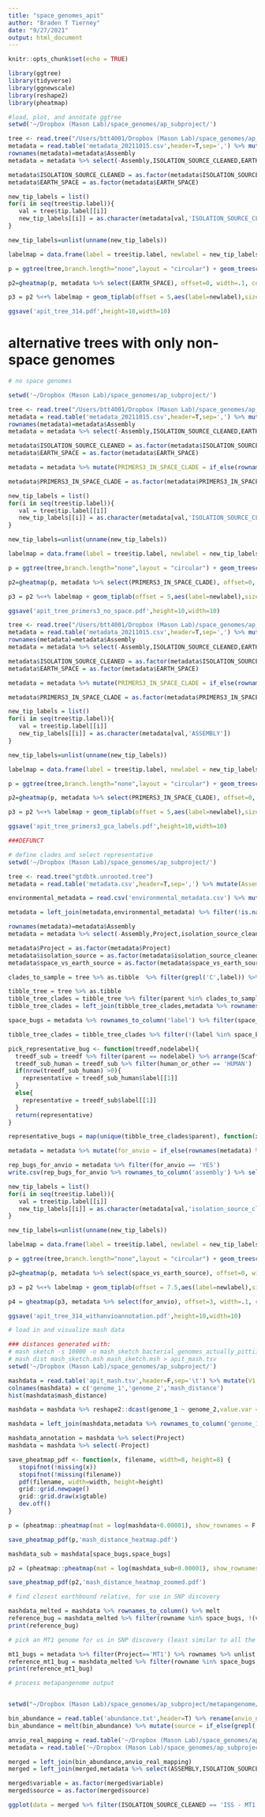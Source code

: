 ```yaml
---
title: "space_genomes_apit"
author: "Braden T Tierney"
date: "9/27/2021"
output: html_document
---
```


```r
knitr::opts_chunk$set(echo = TRUE)
```

```r
library(ggtree)
library(tidyverse)
library(ggnewscale)
library(reshape2)
library(pheatmap)
```

```r
#load, plot, and annotate ggtree 
setwd('~/Dropbox (Mason Lab)/space_genomes/ap_subproject/')

tree <- read.tree("/Users/btt4001/Dropbox (Mason Lab)/space_genomes/ap_subproject/gtdbtk_trees/gtdbk_infer_names/gtdbtk.unrooted.tree")
metadata = read.table('metadata_20211015.csv',header=T,sep=',') %>% mutate(Assembly = strsplit(ASSEMBLY,'\\.') %>% map_chr(1))
rownames(metadata)=metadata$Assembly
metadata = metadata %>% select(-Assembly,ISOLATION_SOURCE_CLEANED,EARTH_SPACE)

metadata$ISOLATION_SOURCE_CLEANED = as.factor(metadata$ISOLATION_SOURCE_CLEANED)
metadata$EARTH_SPACE = as.factor(metadata$EARTH_SPACE)

new_tip_labels = list()
for(i in seq(tree$tip.label)){
   val = tree$tip.label[[i]]
   new_tip_labels[[i]] = as.character(metadata[val,'ISOLATION_SOURCE_CLEANED'])
}

new_tip_labels=unlist(unname(new_tip_labels))

labelmap = data.frame(label = tree$tip.label, newlabel = new_tip_labels)

p = ggtree(tree,branch.length="none",layout = "circular") + geom_treescale() 

p2=gheatmap(p, metadata %>% select(EARTH_SPACE), offset=0, width=.1, colnames=FALSE, legend_title="Isolation Source")+ scale_fill_viridis_d(option="D", name="Isolation Source")  

p3 = p2 %<+% labelmap + geom_tiplab(offset = 5,aes(label=newlabel),size = 2, parse = F)

ggsave('apit_tree_314.pdf',height=10,width=10)
```


# alternative trees with only non-space genomes

```r

# no space genomes 

setwd('~/Dropbox (Mason Lab)/space_genomes/ap_subproject/')

tree <- read.tree("/Users/btt4001/Dropbox (Mason Lab)/space_genomes/ap_subproject/gtdbtk_trees/gtdbk_infer_non_space_genomes/gtdbtk.unrooted.tree")
metadata = read.table('metadata_20211015.csv',header=T,sep=',') %>% mutate(Assembly = strsplit(ASSEMBLY,'\\.') %>% map_chr(1))
rownames(metadata)=metadata$Assembly
metadata = metadata %>% select(-Assembly,ISOLATION_SOURCE_CLEANED,EARTH_SPACE)

metadata$ISOLATION_SOURCE_CLEANED = as.factor(metadata$ISOLATION_SOURCE_CLEANED)
metadata$EARTH_SPACE = as.factor(metadata$EARTH_SPACE)

metadata = metadata %>% mutate(PRIMERS3_IN_SPACE_CLADE = if_else(rownames(metadata) == 'GCA_002143515',1,if_else(rownames(metadata) == 'GCA_002136755',1,0)))

metadata$PRIMERS3_IN_SPACE_CLADE = as.factor(metadata$PRIMERS3_IN_SPACE_CLADE)

new_tip_labels = list()
for(i in seq(tree$tip.label)){
   val = tree$tip.label[[i]]
   new_tip_labels[[i]] = as.character(metadata[val,'ISOLATION_SOURCE_CLEANED'])
}

new_tip_labels=unlist(unname(new_tip_labels))

labelmap = data.frame(label = tree$tip.label, newlabel = new_tip_labels)

p = ggtree(tree,branch.length="none",layout = "circular") + geom_treescale() 

p2=gheatmap(p, metadata %>% select(PRIMERS3_IN_SPACE_CLADE), offset=0, width=.1, colnames=FALSE, legend_title="Isolation Source")+ scale_fill_viridis_d(option="D", name="PRIMER3 GENOME OF INTEREST")  

p3 = p2 %<+% labelmap + geom_tiplab(offset = 5,aes(label=newlabel),size = 2, parse = F)

ggsave('apit_tree_primers3_no_space.pdf',height=10,width=10)

tree <- read.tree("/Users/btt4001/Dropbox (Mason Lab)/space_genomes/ap_subproject/gtdbtk_trees/gtdbk_infer_non_space_genomes/gtdbtk.unrooted.tree")
metadata = read.table('metadata_20211015.csv',header=T,sep=',') %>% mutate(Assembly = strsplit(ASSEMBLY,'\\.') %>% map_chr(1))
rownames(metadata)=metadata$Assembly
metadata = metadata %>% select(-Assembly,ISOLATION_SOURCE_CLEANED,EARTH_SPACE)

metadata$ISOLATION_SOURCE_CLEANED = as.factor(metadata$ISOLATION_SOURCE_CLEANED)
metadata$EARTH_SPACE = as.factor(metadata$EARTH_SPACE)

metadata = metadata %>% mutate(PRIMERS3_IN_SPACE_CLADE = if_else(rownames(metadata) == 'GCA_002143515',1,if_else(rownames(metadata) == 'GCA_002136755',1,0)))

metadata$PRIMERS3_IN_SPACE_CLADE = as.factor(metadata$PRIMERS3_IN_SPACE_CLADE)

new_tip_labels = list()
for(i in seq(tree$tip.label)){
   val = tree$tip.label[[i]]
   new_tip_labels[[i]] = as.character(metadata[val,'ASSEMBLY'])
}

new_tip_labels=unlist(unname(new_tip_labels))

labelmap = data.frame(label = tree$tip.label, newlabel = new_tip_labels)

p = ggtree(tree,branch.length="none",layout = "circular") + geom_treescale() 

p2=gheatmap(p, metadata %>% select(PRIMERS3_IN_SPACE_CLADE), offset=0, width=.1, colnames=FALSE, legend_title="Isolation Source")+ scale_fill_viridis_d(option="D", name="PRIMER3 GENOME OF INTEREST")  

p3 = p2 %<+% labelmap + geom_tiplab(offset = 5,aes(label=newlabel),size = 2, parse = F)

ggsave('apit_tree_primers3_gca_labels.pdf',height=10,width=10)

```

```r

###DEFUNCT 

# define clades and select representative 
setwd('~/Dropbox (Mason Lab)/space_genomes/ap_subproject/')

tree <- read.tree("gtdbtk.unrooted.tree")
metadata = read.table('metadata.csv',header=T,sep=',') %>% mutate(Assembly = strsplit(Assembly,'\\.') %>% map_chr(1))

environmental_metadata = read.csv('environmental_metadata.csv') %>% mutate(Assembly = strsplit(Assembly,'\\.') %>% map_chr(1))

metadata = left_join(metadata,environmental_metadata) %>% filter(!is.na(isolation_source_cleaned))

rownames(metadata)=metadata$Assembly
metadata = metadata %>% select(-Assembly,Project,isolation_source_cleaned,space_vs_earth_source) %>% mutate(Project = if_else(Project=='','NON-ISS',Project))

metadata$Project = as.factor(metadata$Project)
metadata$isolation_source = as.factor(metadata$isolation_source_cleaned)
metadata$space_vs_earth_source = as.factor(metadata$space_vs_earth_source)

clades_to_sample = tree %>% as.tibble  %>% filter(grepl('C',label)) %>% select(parent) %>% table %>% data.frame %>%filter(Freq > 2) %>% select(-Freq) %>% unlist %>% unname

tibble_tree = tree %>% as.tibble 
tibble_tree_clades = tibble_tree %>% filter(parent %in% clades_to_sample) 
tibble_tree_clades = left_join(tibble_tree_clades,metadata %>% rownames_to_column('label'))

space_bugs = metadata %>% rownames_to_column('label') %>% filter(space_vs_earth_source == 'ISS') %>% select(label) %>% unlist %>% unname

tibble_tree_clades = tibble_tree_clades %>% filter(!(label %in% space_bugs))

pick_representative_bug <- function(treedf,nodelabel){
  treedf_sub = treedf %>% filter(parent == nodelabel) %>% arrange(Scaffolds)
  treedf_sub_human = treedf_sub %>% filter(human_or_other == 'HUMAN')
  if(nrow(treedf_sub_human) >0){
    representative = treedf_sub_human$label[[1]]
  }
  else{
    representative = treedf_sub$label[[1]]
  }
  return(representative)
}

representative_bugs = map(unique(tibble_tree_clades$parent), function(x) pick_representative_bug(tibble_tree_clades,x)) %>% unlist %>% unname

metadata = metadata %>% mutate(for_anvio = if_else(rownames(metadata) %in% c(representative_bugs, space_bugs),'YES','NO'))

rep_bugs_for_anvio = metadata %>% filter(for_anvio == 'YES')
write.csv(rep_bugs_for_anvio %>% rownames_to_column('assembly') %>% select(assembly,space_vs_earth_source),'representative_and_space_bugs_for_anvio.csv')

new_tip_labels = list()
for(i in seq(tree$tip.label)){
   val = tree$tip.label[[i]]
   new_tip_labels[[i]] = as.character(metadata[val,'isolation_source_cleaned'])
}

new_tip_labels=unlist(unname(new_tip_labels))

labelmap = data.frame(label = tree$tip.label, newlabel = new_tip_labels)

p = ggtree(tree,branch.length="none",layout = "circular") + geom_treescale() 

p2=gheatmap(p, metadata %>% select(space_vs_earth_source), offset=0, width=.1, colnames=FALSE, legend_title="Isolation Source")+ scale_fill_viridis_d(option="D", name="Isolation Source")  

p3 = p2 %<+% labelmap + geom_tiplab(offset = 7.5,aes(label=newlabel),size = 2, parse = F) + new_scale_fill()

p4 = gheatmap(p3, metadata %>% select(for_anvio), offset=3, width=.1, colnames=FALSE, legend_title="Used in anvio")+ scale_fill_viridis_d(option="A", name="Used in anvio")  

ggsave('apit_tree_314_withanvioannotation.pdf',height=10,width=10)
```


```r
# load in and visualize mash data

### distances generated with:
# mash sketch -s 10000 -o mash_sketch bacterial_genomes_actually_pittii/*.fna
# mash dist mash_sketch.msh mash_sketch.msh > apit_mash.tsv
setwd('~/Dropbox (Mason Lab)/space_genomes/ap_subproject/')

mashdata = read.table('apit_mash.tsv',header=F,sep='\t') %>% mutate(V1 = strsplit(V1,'/') %>% map_chr(2) %>% strsplit('\\.') %>% map_chr(1))  %>% mutate(V2 = strsplit(V2,'/') %>% map_chr(2) %>% strsplit('\\.') %>% map_chr(1)) %>% select(V1,V2,V3)
colnames(mashdata) = c('genome_1','genome_2','mash_distance')
hist(mashdata$mash_distance)

mashdata = mashdata %>% reshape2::dcast(genome_1 ~ genome_2,value.var = 'mash_distance') 

mashdata = left_join(mashdata,metadata %>% rownames_to_column('genome_1') %>% select(genome_1,Project)) %>% mutate(Project = if_else(as.character(Project) == 'Non-ISS','',as.character(Project)) %>% as.factor) %>%  column_to_rownames('genome_1') 

mashdata_annotation = mashdata %>% select(Project)
mashdata = mashdata %>% select(-Project)

save_pheatmap_pdf <- function(x, filename, width=8, height=8) {
   stopifnot(!missing(x))
   stopifnot(!missing(filename))
   pdf(filename, width=width, height=height)
   grid::grid.newpage()
   grid::grid.draw(x$gtable)
   dev.off()
}

p = (pheatmap::pheatmap(mat = log(mashdata+0.00001), show_rownames = F,show_colnames = F,annotation_row = mashdata_annotation, cellwidth = 1,cellheight = 1))

save_pheatmap_pdf(p,'mash_distance_heatmap.pdf')

mashdata_sub = mashdata[space_bugs,space_bugs]

p2 = (pheatmap::pheatmap(mat = log(mashdata_sub+0.00001), show_rownames = F,show_colnames = T,annotation_row = mashdata_annotation, cellwidth = 10,cellheight = 10))

save_pheatmap_pdf(p2,'mash_distance_heatmap_zoomed.pdf')

# find closest earthbound relative, for use in SNP discovery 

mashdata_melted = mashdata %>% rownames_to_column() %>% melt
reference_bug = mashdata_melted %>% filter(rowname %in% space_bugs, !(variable %in% space_bugs)) %>% group_by(variable) %>% mutate(average_mash_dist = mean(value)) %>% select(-value,-rowname) %>% unique %>% arrange(average_mash_dist) %>% select(variable) %>% head(1) %>% unlist %>% unname %>% as.character()
print(reference_bug)

# pick an MT1 genome for us in SNP discovery (least similar to all the others)

mt1_bugs = metadata %>% filter(Project=='MT1') %>% rownames %>% unlist %>% unname
reference_mt1_bug = mashdata_melted %>% filter(rowname %in% space_bugs, variable %in% mt1_bugs) %>% group_by(variable) %>% mutate(average_mash_dist = mean(value)) %>% select(-value,-rowname) %>% unique %>% arrange(desc(average_mash_dist))%>% select(variable) %>% head(1) %>% unlist %>% unname %>% as.character()
print(reference_mt1_bug)

```

```r
# process metapangenome output


setwd("~/Dropbox (Mason Lab)/space_genomes/ap_subproject/metapangenome/ap-SUMMARY/bins_across_samples/")

bin_abundance = read.table('abundance.txt',header=T) %>% rename(anvio_name = bins)
bin_abundance = melt(bin_abundance) %>% mutate(source = if_else(grepl('GLDS',variable),'MT2-METAGENOME','MT1-METAGENOME'))

anvio_real_mapping = read.table('~/Dropbox (Mason Lab)/space_genomes/ap_subproject/metapangenome/ncbi_anvio_mapping.txt',sep='\t',header=T) %>% mutate(ASSEMBLY = strsplit(ASSEMBLY,'\\.') %>% map_chr(1))
metadata = read.table('~/Dropbox (Mason Lab)/space_genomes/ap_subproject/metadata_20211015.csv',header=T,sep=',')

merged = left_join(bin_abundance,anvio_real_mapping)
merged = left_join(merged,metadata %>% select(ASSEMBLY,ISOLATION_SOURCE_CLEANED))

merged$variable = as.factor(merged$variable)
merged$source = as.factor(merged$source)

ggplot(data = merged %>% filter(ISOLATION_SOURCE_CLEANED == 'ISS - MT1'),aes(x = variable, y = value)) + geom_density()
```




